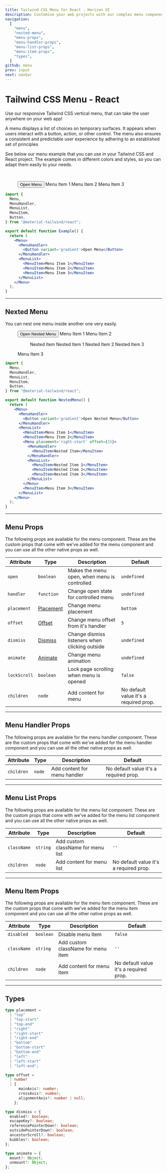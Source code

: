 ```yaml
---
title: Tailwind CSS Menu for React - Horizon UI
description: Customise your web projects with our complex menu component for Tailwind CSS and React using Material Design guidelines.
navigation:
  [
    "menu",
    "nested-menu",
    "menu-props",
    "menu-handler-props",
    "menu-list-props",
    "menu-item-props",
    "types",
  ]
github: menu
prev: input
next: navbar
---
```


# Tailwind CSS Menu - React

Use our responsive Tailwind CSS vertical menu, that can take the user anywhere on your web app!

A menu displays a list of choices on temporary surfaces. It appears when users interact with a button, action, or other control. The menu also ensures a consistent and predictable user experience by adhering to an established set of principles

See below our menu example that you can use in your Tailwind CSS and React project. The example comes in different colors and styles, so you can adapt them easily to your needs.

<br />

<ComponentCard id='menu'>
  <Menu>
    <MenuHandler>
      <Button variant='gradient'>Open Menu</Button>
    </MenuHandler>
    <MenuList>
      <MenuItem>Menu Item 1</MenuItem>
      <MenuItem>Menu Item 2</MenuItem>
      <MenuItem>Menu Item 3</MenuItem>
    </MenuList>
  </Menu>
</ComponentDemo>

```jsx showLineNumbers
import {
  Menu,
  MenuHandler,
  MenuList,
  MenuItem,
  Button,
} from "@material-tailwind/react";

export default function Example() {
  return (
    <Menu>
      <MenuHandler>
        <Button variant='gradient'>Open Menu</Button>
      </MenuHandler>
      <MenuList>
        <MenuItem>Menu Item 1</MenuItem>
        <MenuItem>Menu Item 2</MenuItem>
        <MenuItem>Menu Item 3</MenuItem>
      </MenuList>
    </Menu>
  );
}
```

---

## Nexted Menu

You can nest one menu inside another one very easily.

<ComponentCard id='nested-menu'>
  <Menu>
    <MenuHandler>
      <Button variant='gradient'>Open Nested Menu</Button>
    </MenuHandler>
    <MenuList>
      <MenuItem>Menu Item 1</MenuItem>
      <MenuItem>Menu Item 2</MenuItem>
      <Menu placement='right-start' offset={15}>
        <MenuHandler>
          <MenuItem>Nested Item</MenuItem>
        </MenuHandler>
        <MenuList>
          <MenuItem>Nested Item 1</MenuItem>
          <MenuItem>Nested Item 2</MenuItem>
          <MenuItem>Nested Item 3</MenuItem>
        </MenuList>
      </Menu>
      <MenuItem>Menu Item 3</MenuItem>
    </MenuList>
  </Menu>
</ComponentDemo>

```jsx showLineNumbers
import {
  Menu,
  MenuHandler,
  MenuList,
  MenuItem,
  Button,
} from "@material-tailwind/react";

export default function NestedMenu() {
  return (
    <Menu>
      <MenuHandler>
        <Button variant='gradient'>Open Nested Menu</Button>
      </MenuHandler>
      <MenuList>
        <MenuItem>Menu Item 1</MenuItem>
        <MenuItem>Menu Item 2</MenuItem>
        <Menu placement='right-start' offset={15}>
          <MenuHandler>
            <MenuItem>Nested Item</MenuItem>
          </MenuHandler>
          <MenuList>
            <MenuItem>Nested Item 1</MenuItem>
            <MenuItem>Nested Item 2</MenuItem>
            <MenuItem>Nested Item 3</MenuItem>
          </MenuList>
        </Menu>
        <MenuItem>Menu Item 3</MenuItem>
      </MenuList>
    </Menu>
  );
}
```

---

## Menu Props

<span id='menu-props' className='scroll-mt-48' />
The following props are available for the menu component. These are the custom props
that come with we've added for the menu component and you can use all the other native
props as well.

| Attribute    | Type                        | Description                                    | Default                                |
| ------------ | --------------------------- | ---------------------------------------------- | -------------------------------------- |
| `open`       | <Code small>boolean</Code>  | Makes the menu open, when menu is controlled   | <Code small>undefined</Code>           |
| `handler`    | <Code small>function</Code> | Change open state for controlled menu          | <Code small>undefined</Code>           |
| `placement`  | [Placement](#types)         | Change menu placement                          | <Code small>bottom</Code>              |
| `offset`     | [Offset](#types)            | Change menu offset from it's handler           | <Code small>5</Code>                   |
| `dismiss`    | [Dismiss](#types)           | Change dismiss listeners when clicking outside | <Code small>undefined</Code>           |
| `animate`    | [Animate](#types)           | Change menu animation                          | <Code small>undefined</Code>           |
| `lockScroll` | <Code small>boolean</Code>  | Lock page scrolling when menu is opened        | <Code small>false</Code>               |
| `children`   | <Code small>node</Code>     | Add content for menu                           | No default value it's a required prop. |

---

## Menu Handler Props

<span id='menu-handler-props' className='scroll-mt-48' />
The following props are available for the menu handler component. These are the custom
props that come with we've added for the menu handler component and you can use all
the other native props as well.

| Attribute  | Type                    | Description                  | Default                                |
| ---------- | ----------------------- | ---------------------------- | -------------------------------------- |
| `children` | <Code small>node</Code> | Add content for menu handler | No default value it's a required prop. |

---

## Menu List Props

<span id='menu-list-props' className='scroll-mt-48' />
The following props are available for the menu list component. These are the custom
props that come with we've added for the menu list component and you can use all
the other native props as well.

| Attribute   | Type                      | Description                        | Default                                |
| ----------- | ------------------------- | ---------------------------------- | -------------------------------------- |
| `className` | <Code small>string</Code> | Add custom className for menu list | `''`                                   |
| `children`  | <Code small>node</Code>   | Add content for menu list          | No default value it's a required prop. |

---

## Menu Item Props

<span id='menu-item-props' className='scroll-mt-48' />
The following props are available for the menu item component. These are the custom
props that come with we've added for the menu item component and you can use all
the other native props as well.

| Attribute   | Type                       | Description                        | Default                                |
| ----------- | -------------------------- | ---------------------------------- | -------------------------------------- |
| `disabled`  | <Code small>boolean</Code> | Disable menu item                  | <Code small>false</Code>               |
| `className` | <Code small>string</Code>  | Add custom className for menu item | `''`                                   |
| `children`  | <Code small>node</Code>    | Add content for menu item          | No default value it's a required prop. |

---

## Types

<span id='types' className='scroll-mt-48' />

```ts
type placement =
  | "top"
  | "top-start"
  | "top-end"
  | "right"
  | "right-start"
  | "right-end"
  | "bottom"
  | "bottom-start"
  | "bottom-end"
  | "left"
  | "left-start"
  | "left-end";
```

```ts
type offset =
  | number
  | {
      mainAxis?: number;
      crossAxis?: number;
      alignmentAxis?: number | null;
    };
```

```ts
type dismiss = {
  enabled?: boolean;
  escapeKey?: boolean;
  referencePointerDown?: boolean;
  outsidePointerDown?: boolean;
  ancestorScroll?: boolean;
  bubbles?: boolean;
};
```

```ts
type animate = {
  mount?: Object;
  unmount?: Object;
};
```
